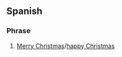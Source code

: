 ==Spanish==

===Phrase===
{{head|es|phrase}}

# [[merry Christmas|Merry Christmas]]/[[happy Christmas]]